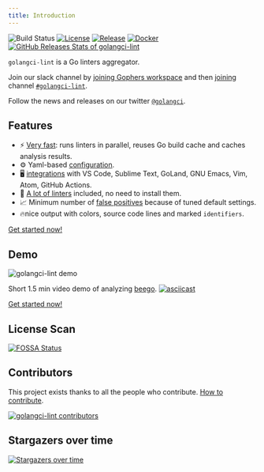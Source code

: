 ```yaml
---
title: Introduction
---
```



![Build Status](https://github.com/golangci/golangci-lint/workflows/CI/badge.svg)
[![License](https://img.shields.io/github/license/golangci/golangci-lint)](https://github.com/golangci/golangci-lint/blob/master/LICENSE)
[![Release](https://img.shields.io/github/release/golangci/golangci-lint.svg)](https://github.com/golangci/golangci-lint/releases/latest)
[![Docker](https://img.shields.io/docker/pulls/golangci/golangci-lint)](https://hub.docker.com/r/golangci/golangci-lint)
[![GitHub Releases Stats of golangci-lint](https://img.shields.io/github/downloads/golangci/golangci-lint/total.svg?logo=github)](https://somsubhra.github.io/github-release-stats/?username=golangci&repository=golangci-lint)

`golangci-lint` is a Go linters aggregator.

Join our slack <IconContainer color="#1DA1F2"><FaSlack /></IconContainer> channel by [joining Gophers workspace](https://invite.slack.golangbridge.org/)
and then [joining](https://gophers.slack.com/archives/CS0TBRKPC) channel [`#golangci-lint`](https://gophers.slack.com/archives/CS0TBRKPC).

Follow the news and releases on our twitter <IconContainer color="#1DA1F2"><FaTwitter /></IconContainer> [`@golangci`](https://twitter.com/golangci).

## Features

- ⚡ [Very fast](/usage/performance): runs linters in parallel, reuses Go build cache and caches analysis results.
- ⚙️ Yaml-based [configuration](/usage/configuration).
- 🖥 [integrations](/usage/integrations) with VS Code, Sublime Text, GoLand, GNU Emacs, Vim, Atom, GitHub Actions.
- 🥇 [A lot of linters](/usage/linters) included, no need to install them.
- 📈 Minimum number of [false positives](/usage/false-positives) because of tuned default settings.
- 🔥nice output with colors, source code lines and marked `identifiers`.

[Get started now!](/usage/install)

## Demo

![golangci-lint demo](./demo.svg)

Short 1.5 min video demo of analyzing [beego](https://github.com/astaxie/beego).
[![asciicast](https://asciinema.org/a/183662.svg)](https://asciinema.org/a/183662)

[Get started now!](/usage/install)

## License Scan

[![FOSSA Status](https://app.fossa.io/api/projects/git%2Bgithub.com%2Fgolangci%2Fgolangci-lint.svg?type=large)](https://app.fossa.io/projects/git%2Bgithub.com%2Fgolangci%2Fgolangci-lint?ref=badge_large)

## Contributors

This project exists thanks to all the people who contribute. [How to contribute](/contributing/workflow/).

[![golangci-lint contributors](https://contributors-img.web.app/image?repo=golangci/golangci-lint)](https://github.com/golangci/golangci-lint/graphs/contributors)

<!-- TODO: use `allcontributors` -->

## Stargazers over time

[![Stargazers over time](https://starchart.cc/golangci/golangci-lint.svg)](https://starchart.cc/golangci/golangci-lint)
